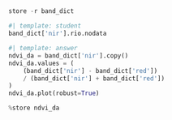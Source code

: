 ## 

```python
store -r band_dict
```

::: {.callout-task title='Calculate NDVI'}

:::

```python
#| template: student
band_dict['nir'].rio.nodata
```

::: {.content-visible when-format="html"}
```python
#| template: answer
ndvi_da = band_dict['nir'].copy()
ndvi_da.values = (
    (band_dict['nir'] - band_dict['red'])
    / (band_dict['nir'] + band_dict['red'])
)
ndvi_da.plot(robust=True)
```
:::

```python
%store ndvi_da
```
